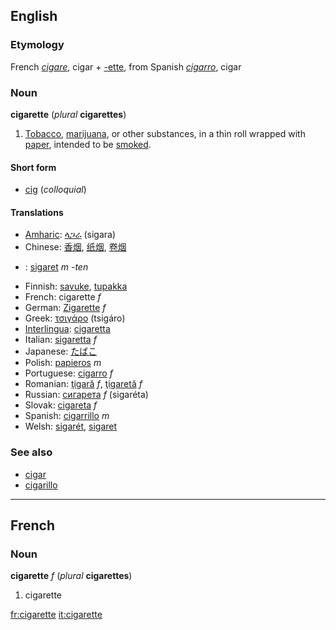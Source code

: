 ==English==
===Etymology===
French ''[[cigare]]'', cigar + [[-ette]], from Spanish ''[[cigarro]]'', cigar

===Noun===
'''cigarette''' (''plural'' '''cigarettes''')

# [[Tobacco]], [[marijuana]], or other substances, in a thin roll wrapped with [[paper]], intended to be [[smoke]]d.

====Short form====
*[[cig]] (''colloquial'')

====Translations====
*[[Amharic]]: [[ላጋራ]] (sigara)
*Chinese: [[香烟]], [[纸烟]], [[卷烟]]
*{{nl}}: [[sigaret]] ''m -ten''
*Finnish: [[savuke]], [[tupakka]]
*French: cigarette ''f''
*German: [[Zigarette]] ''f''
*Greek: [[τσιγάρο]] (tsigáro)
*[[Interlingua]]: [[cigaretta]]
*Italian: [[sigaretta]] ''f''
*Japanese: [[たばこ]]
*Polish: [[papieros]] ''m''
*Portuguese: [[cigarro]] ''f''
*Romanian: [[ţigară]] ''f'', [[ţigaretă]] ''f''
*Russian: [[сигарета]] ''f'' (sigaréta)
*Slovak: [[cigareta]] ''f''
*Spanish: [[cigarrillo]] ''m''
*Welsh: [[sigarét]], [[sigaret]]

===See also===
*[[cigar]]
*[[cigarillo]]

----
==French==
===Noun===
'''cigarette''' ''f'' (''plural'' '''cigarettes''')

#cigarette

[[fr:cigarette]]
[[it:cigarette]]